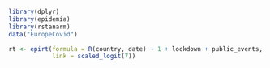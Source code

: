 ```r
library(dplyr)
library(epidemia)
library(rstanarm)
data("EuropeCovid")
```
```r
rt <- epirt(formula = R(country, date) ~ 1 + lockdown + public_events,
            link = scaled_logit(7))
```

